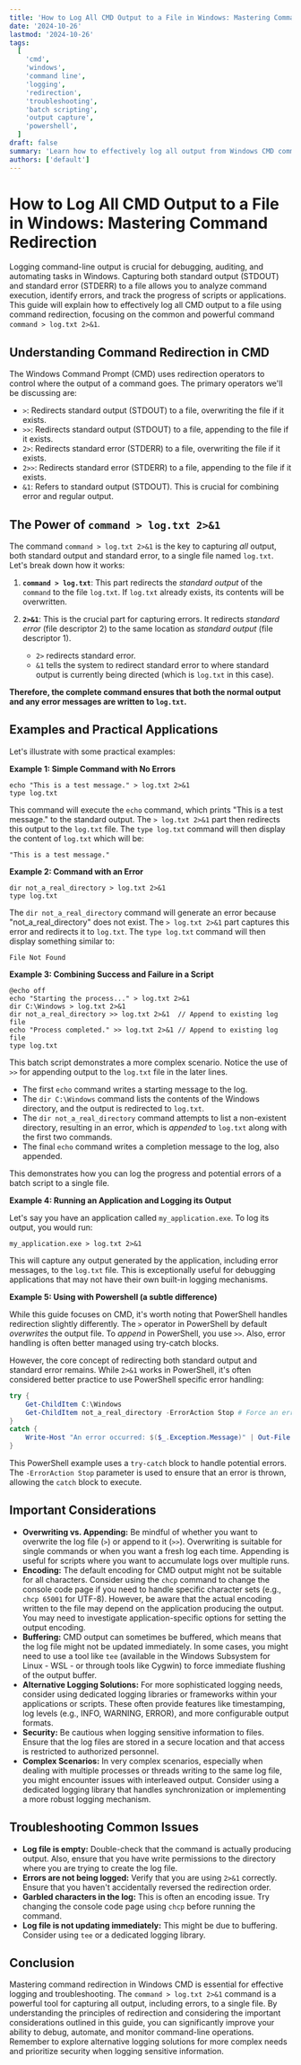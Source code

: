```yaml
---
title: 'How to Log All CMD Output to a File in Windows: Mastering Command Redirection'
date: '2024-10-26'
lastmod: '2024-10-26'
tags:
  [
    'cmd',
    'windows',
    'command line',
    'logging',
    'redirection',
    'troubleshooting',
    'batch scripting',
    'output capture',
    'powershell',
  ]
draft: false
summary: 'Learn how to effectively log all output from Windows CMD commands to a file using redirection.  Master the command `command > log.txt 2>&1` and explore advanced techniques for capturing both standard output and standard error, improving debugging and automation workflows.'
authors: ['default']
---
```


# How to Log All CMD Output to a File in Windows: Mastering Command Redirection

Logging command-line output is crucial for debugging, auditing, and automating tasks in Windows. Capturing both standard output (STDOUT) and standard error (STDERR) to a file allows you to analyze command execution, identify errors, and track the progress of scripts or applications. This guide will explain how to effectively log all CMD output to a file using command redirection, focusing on the common and powerful command `command > log.txt 2>&1`.

## Understanding Command Redirection in CMD

The Windows Command Prompt (CMD) uses redirection operators to control where the output of a command goes. The primary operators we'll be discussing are:

- `>`: Redirects standard output (STDOUT) to a file, overwriting the file if it exists.
- `>>`: Redirects standard output (STDOUT) to a file, appending to the file if it exists.
- `2>`: Redirects standard error (STDERR) to a file, overwriting the file if it exists.
- `2>>`: Redirects standard error (STDERR) to a file, appending to the file if it exists.
- `&1`: Refers to standard output (STDOUT). This is crucial for combining error and regular output.

## The Power of `command > log.txt 2>&1`

The command `command > log.txt 2>&1` is the key to capturing _all_ output, both standard output and standard error, to a single file named `log.txt`. Let's break down how it works:

1.  **`command > log.txt`**: This part redirects the _standard output_ of the `command` to the file `log.txt`. If `log.txt` already exists, its contents will be overwritten.

2.  **`2>&1`**: This is the crucial part for capturing errors. It redirects _standard error_ (file descriptor 2) to the same location as _standard output_ (file descriptor 1).

    - `2>` redirects standard error.
    - `&1` tells the system to redirect standard error to where standard output is currently being directed (which is `log.txt` in this case).

**Therefore, the complete command ensures that both the normal output and any error messages are written to `log.txt`.**

## Examples and Practical Applications

Let's illustrate with some practical examples:

**Example 1: Simple Command with No Errors**

```plaintext
echo "This is a test message." > log.txt 2>&1
type log.txt
```

This command will execute the `echo` command, which prints "This is a test message." to the standard output. The `> log.txt 2>&1` part then redirects this output to the `log.txt` file. The `type log.txt` command will then display the content of `log.txt` which will be:

```
"This is a test message."
```

**Example 2: Command with an Error**

```plaintext
dir not_a_real_directory > log.txt 2>&1
type log.txt
```

The `dir not_a_real_directory` command will generate an error because "not_a_real_directory" does not exist. The `> log.txt 2>&1` part captures this error and redirects it to `log.txt`. The `type log.txt` command will then display something similar to:

```
File Not Found
```

**Example 3: Combining Success and Failure in a Script**

```plaintext
@echo off
echo "Starting the process..." > log.txt 2>&1
dir C:\Windows > log.txt 2>&1
dir not_a_real_directory >> log.txt 2>&1  // Append to existing log file
echo "Process completed." >> log.txt 2>&1 // Append to existing log file
type log.txt
```

This batch script demonstrates a more complex scenario. Notice the use of `>>` for appending output to the `log.txt` file in the later lines.

- The first `echo` command writes a starting message to the log.
- The `dir C:\Windows` command lists the contents of the Windows directory, and the output is redirected to `log.txt`.
- The `dir not_a_real_directory` command attempts to list a non-existent directory, resulting in an error, which is _appended_ to `log.txt` along with the first two commands.
- The final `echo` command writes a completion message to the log, also appended.

This demonstrates how you can log the progress and potential errors of a batch script to a single file.

**Example 4: Running an Application and Logging its Output**

Let's say you have an application called `my_application.exe`. To log its output, you would run:

```plaintext
my_application.exe > log.txt 2>&1
```

This will capture any output generated by the application, including error messages, to the `log.txt` file. This is exceptionally useful for debugging applications that may not have their own built-in logging mechanisms.

**Example 5: Using with Powershell (a subtle difference)**

While this guide focuses on CMD, it's worth noting that PowerShell handles redirection slightly differently. The `>` operator in PowerShell by default _overwrites_ the output file. To _append_ in PowerShell, you use `>>`. Also, error handling is often better managed using try-catch blocks.

However, the core concept of redirecting both standard output and standard error remains. While `2>&1` works in PowerShell, it's often considered better practice to use PowerShell specific error handling:

```powershell
try {
    Get-ChildItem C:\Windows
    Get-ChildItem not_a_real_directory -ErrorAction Stop # Force an error for demonstration
}
catch {
    Write-Host "An error occurred: $($_.Exception.Message)" | Out-File -Append log.txt
}
```

This PowerShell example uses a `try-catch` block to handle potential errors. The `-ErrorAction Stop` parameter is used to ensure that an error is thrown, allowing the `catch` block to execute.

## Important Considerations

- **Overwriting vs. Appending:** Be mindful of whether you want to overwrite the log file (`>`) or append to it (`>>`). Overwriting is suitable for single commands or when you want a fresh log each time. Appending is useful for scripts where you want to accumulate logs over multiple runs.
- **Encoding:** The default encoding for CMD output might not be suitable for all characters. Consider using the `chcp` command to change the console code page if you need to handle specific character sets (e.g., `chcp 65001` for UTF-8). However, be aware that the actual encoding written to the file may depend on the application producing the output. You may need to investigate application-specific options for setting the output encoding.
- **Buffering:** CMD output can sometimes be buffered, which means that the log file might not be updated immediately. In some cases, you might need to use a tool like `tee` (available in the Windows Subsystem for Linux - WSL - or through tools like Cygwin) to force immediate flushing of the output buffer.
- **Alternative Logging Solutions:** For more sophisticated logging needs, consider using dedicated logging libraries or frameworks within your applications or scripts. These often provide features like timestamping, log levels (e.g., INFO, WARNING, ERROR), and more configurable output formats.
- **Security:** Be cautious when logging sensitive information to files. Ensure that the log files are stored in a secure location and that access is restricted to authorized personnel.
- **Complex Scenarios:** In very complex scenarios, especially when dealing with multiple processes or threads writing to the same log file, you might encounter issues with interleaved output. Consider using a dedicated logging library that handles synchronization or implementing a more robust logging mechanism.

## Troubleshooting Common Issues

- **Log file is empty:** Double-check that the command is actually producing output. Also, ensure that you have write permissions to the directory where you are trying to create the log file.
- **Errors are not being logged:** Verify that you are using `2>&1` correctly. Ensure that you haven't accidentally reversed the redirection order.
- **Garbled characters in the log:** This is often an encoding issue. Try changing the console code page using `chcp` before running the command.
- **Log file is not updating immediately:** This might be due to buffering. Consider using `tee` or a dedicated logging library.

## Conclusion

Mastering command redirection in Windows CMD is essential for effective logging and troubleshooting. The `command > log.txt 2>&1` command is a powerful tool for capturing all output, including errors, to a single file. By understanding the principles of redirection and considering the important considerations outlined in this guide, you can significantly improve your ability to debug, automate, and monitor command-line operations. Remember to explore alternative logging solutions for more complex needs and prioritize security when logging sensitive information.

